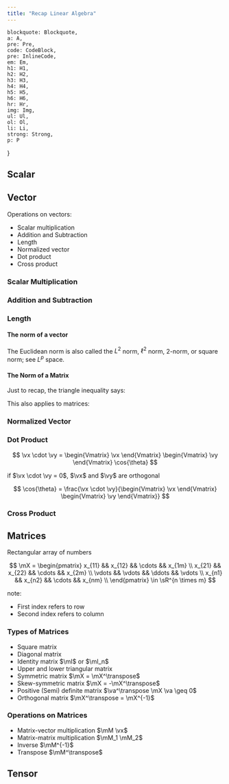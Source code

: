 ```yaml
---
title: "Recap Linear Algebra"
---
```



    blockquote: Blockquote,
    a: A,
    pre: Pre,
    code: CodeBlock,
    pre: InlineCode,
    em: Em,
    h1: H1,
    h2: H2,
    h3: H3,
    h4: H4,
    h5: H5,
    h6: H6,
    hr: Hr,
    img: Img,
    ul: Ul,
    ol: Ol,
    li: Li,
    strong: Strong,
    p: P
}

## Scalar

<Definition
    definition="A scalar is a one-component quantity that is invariant under rotations of the coordinate system."
    source="Scalar - Mathworld Wolfram"
    link="https://mathworld.wolfram.com/Scalar.html"
/>

<Equation
    formula="a"
    description="Scalar representation."
/>

## Vector

<Definition 
    definition="In mathematics, physics, and engineering, a Euclidean vector or simply a vector (sometimes called a geometric vector or spatial vector) is a geometric object that has magnitude (or length) and direction."
    source="Euclidean vector  - Wikipedia"
    link="https://en.wikipedia.org/wiki/Euclidean_vector"
/>

<Equation
    formula="\vx = \begin{bmatrix} x_1 \\ x_2 \\ \vdots \\ x_n \end{bmatrix}"
    description="Vector representation."
/>

Operations on vectors:
- Scalar multiplication
- Addition and Subtraction
- Length
- Normalized vector
- Dot product
- Cross product

### Scalar Multiplication

<Equation
    formula="a \cdot \vv"
    description="Scalar **bold** multiplication. The scalar $a$ multiply the vector $\vv$"
/>

<ScalarMult
    description="original vector"
/>

### Addition and Subtraction

<Equation
    formula="\vc + \vd"
    description="Addition and Subtraction of vectors."
/>

<AddVector
    description="Interaction between vectors addition"
/>

### Length

#### The norm of a vector

<Equation
    formula="\Vert \vx \Vert_2 = \sqrt{x_1^2 + x_2^2 + \cdots + x_n^2}"
    description="On the n-dimensional Euclidean space $\sR^n$ the intuitive notion of length of the vector $\vx = (x_1, x_2, \cdots , x_n)$ is captured by this formula"
/>

The Euclidean norm is also called the $L^{2}$ norm, $\ell^{2}$ norm, 2-norm, or square norm; see $L^{p}$ space.

<VectorLength
    description="Representation of Euclidean norm"
/>

#### The Norm of a Matrix

Just to recap, the triangle inequality says:

<Equation
    formula="\Vert \vx + \vy \Vert \leq \Vert \vx \Vert \Vert \vy \Vert"
    description="Triangle inequality."
/>

This also applies to matrices:

<Equation
    formula="\Vert \mA + \mB \Vert \leq \Vert \mA \Vert \Vert \mB \Vert"
    description="Triangle inequality applied to matrices."
/>

### Normalized Vector

<Equation
    formula="\uvx = \frac{\vx}{\Vert \vx \Vert_2}"
    description="The term *normalized vector* is sometimes used as a synonym for *unit vector*."
/>

<UnitVector
    description="Unit vector representation"
/>

### Dot Product

<Equation
    formula="\va \cdot \vb = \sum_{i=1}^{n} a_{i} b_{i}"
    description="Coordinate definition of the dot product."
/>

<Equation
    formula="\va \cdot \vb = \Vert \va \Vert \cdot \Vert \vb \Vert cos\theta"
    description="Geometric definition of the dot product. Where $\Vert \va \Vert$ and $\Vert \vb \Vert$ are the euclidean norm and $\theta$ is the angle between the vectors"
/>

$$
\vx \cdot \vy = \begin{Vmatrix} \vx \end{Vmatrix} \begin{Vmatrix} \vy \end{Vmatrix} \cos{\theta}
$$

if $\vx \cdot \vy = 0$, $\vx$ and $\vy$ are orthogonal

$$
\cos{\theta} = \frac{\vx \cdot \vy}{\begin{Vmatrix} \vx \end{Vmatrix} \begin{Vmatrix} \vy \end{Vmatrix}}
$$

<DotProduct/>

### Cross Product

<Equation
    formula="\va \times \vb = \Vert \va \Vert \Vert \vb \Vert sin(\theta) \uvn"
    description="where: - $\theta$ is the angle between $\va$ and $\vb$ in the plane containing them $\Vert \va \Vert$ and $\Vert \vb \Vert$ are the magnitudes of vectors $\va$ and $\vb$ and $\uvn$ is a unit vector perpendicular to the plane containing $\va$ and $\vb$, with direction such that the ordered set ($\va$, $\vb$, $\uvn$) is positively-oriented."
/>

## Matrices

Rectangular array of numbers

$$
\mX = \begin{pmatrix}
x_{11} && x_{12} && \cdots && x_{1m} \\
x_{21} && x_{22} && \cdots && x_{2m} \\
\vdots && \vdots && \ddots && \vdots \\
x_{n1} && x_{n2} && \cdots && x_{nm} \\
\end{pmatrix} \in \sR^{n \times m}
$$

note:
- First index refers to row
- Second index refers to column

### Types of Matrices

- Square matrix
- Diagonal matrix
- Identity matrix $\mI$ or $\mI_n$
- Upper and lower triangular matrix
- Symmetric matrix $\mX = \mX^\transpose$
- Skew-symmetric matrix $\mX = -\mX^\transpose$
- Positive (Semi) definite matrix $\va^\transpose \mX \va \geq 0$
- Orthogonal matrix $\mX^\transpose = \mX^{-1}$

### Operations on Matrices

- Matrix-vector multiplication $\mM \vx$
- Matrix-matrix multiplication $\mM_1 \mM_2$
- Inverse $\mM^{-1}$
- Transpose $\mM^\transpose$

## Tensor


